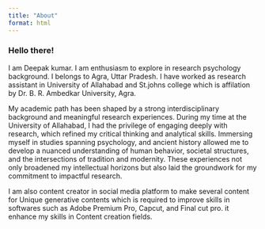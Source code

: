 ```yaml
---
title: "About"
format: html
---
```


### Hello there!
I am Deepak kumar. I am enthusiasm to explore in research psychology background. I belongs to Agra, Uttar Pradesh. I have worked as research assistant in University of Allahabad and St.johns college which is affilation by Dr. B. R. Ambedkar University, Agra.

My academic path has been shaped by a strong interdisciplinary background and meaningful research experiences. During my time at the University of Allahabad, I had the privilege of engaging deeply with research, which refined my critical thinking and analytical skills. Immersing myself in studies spanning psychology, and ancient history allowed me to develop a nuanced understanding of human behavior, societal structures, and the intersections of tradition and modernity. These experiences not only broadened my intellectual horizons but also laid the groundwork for my commitment to impactful research.
 
I am also content creator in social media platform to make several content for Unique generative contents which is required to improve skills in softwares such as Adobe Premium Pro, Capcut, and Final cut pro. it enhance my skills in Content creation fields. 

